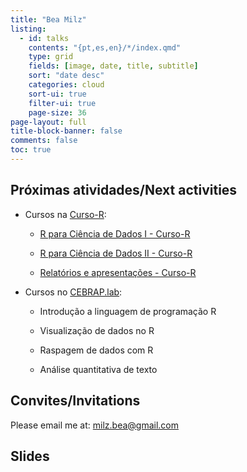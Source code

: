 ```yaml
---
title: "Bea Milz"
listing:
  - id: talks
    contents: "{pt,es,en}/*/index.qmd"
    type: grid
    fields: [image, date, title, subtitle]
    sort: "date desc"
    categories: cloud
    sort-ui: true
    filter-ui: true
    page-size: 36     
page-layout: full
title-block-banner: false
comments: false
toc: true
---
```


## Próximas atividades/Next activities

- Cursos na [Curso-R](https://curso-r.com/):

  - [R para Ciência de Dados I - Curso-R](https://loja.curso-r.com/r-para-ciencia-de-dados-i.html)
    
  - [R para Ciência de Dados II - Curso-R](https://loja.curso-r.com/r-para-ciencia-de-dados-ii.html)

  - [Relatórios e apresentações - Curso-R](https://loja.curso-r.com/relatorios-e-apresentacoes-automaticas.html)



- Cursos no [CEBRAP.lab](https://cebrap.org.br/cebrap-lab/):

  - Introdução a linguagem de programação R

  - Visualização de dados no R
  
  - Raspagem de dados com R

  - Análise quantitativa de texto



## Convites/Invitations

Please email me at: [milz.bea\@gmail.com](mailto:milz.bea@gmail.com)

## Slides

::: {#talks}
:::
